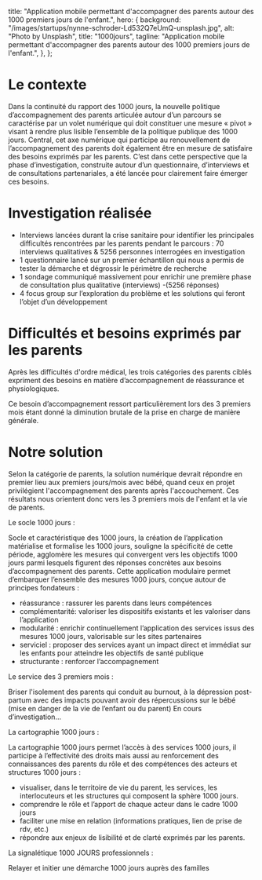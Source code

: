 
  title:
    "Application mobile permettant d'accompagner des parents autour des 1000 premiers jours de l'enfant.",
  hero: {
    background: "/images/startups/nynne-schroder-Ld532Q7eUmQ-unsplash.jpg",
    alt: "Photo by Unsplash",
    title: "1000jours",
    tagline:
      "Application mobile permettant d'accompagner des parents autour des 1000 premiers jours de l'enfant.",
  },
};

<LayoutArticle meta={meta} startup="1000jours">

<!-- start content -->

# Le contexte

Dans la continuité du rapport des 1000 jours, la nouvelle politique d’accompagnement des parents articulée autour d’un parcours se caractérise par un volet numérique qui doit constituer une mesure « pivot » visant à rendre plus lisible l’ensemble de la politique publique des 1000 jours. Central, cet axe numérique qui participe au renouvellement de l’accompagnement des parents doit également être en mesure de satisfaire des besoins exprimés par les parents. C’est dans cette perspective que la phase d’investigation, construite autour d’un questionnaire, d’interviews et de consultations partenariales, a été lancée pour clairement faire émerger ces besoins.

# Investigation réalisée

- Interviews lancées durant la crise sanitaire pour identifier les principales difficultés rencontrées par les parents pendant le parcours : 70 interviews qualitatives & 5256 personnes interrogées en investigation
- 1 questionnaire lancé sur un premier échantillon qui nous a permis de tester la démarche et dégrossir le périmètre de recherche
- 1 sondage communiqué massivement pour enrichir une première phase de consultation plus qualitative (interviews) -(5256 réponses)
- 4 focus group sur l’exploration du problème et les solutions qui feront l’objet d’un développement

# Difficultés et besoins exprimés par les parents

Après les difficultés d'ordre médical, les trois catégories des parents ciblés expriment des besoins en matière d’accompagnement de réassurance et physiologiques.

Ce besoin d’accompagnement ressort particulièrement lors des 3 premiers mois étant donné la diminution brutale de la prise en charge de manière générale.

# Notre solution

Selon la catégorie de parents, la solution numérique devrait répondre en premier lieu aux premiers jours/mois avec bébé, quand ceux en projet privilégient l'accompagnement des parents après l'accouchement. Ces résultats nous orientent donc vers les 3 premiers mois de l'enfant et la vie de parents.

Le socle 1000 jours : 

Socle et caractéristique des 1000 jours, la création de l’application matérialise et formalise les 1000 jours, souligne la spécificité de cette période, agglomère les mesures qui convergent vers les objectifs 1000 jours parmi lesquels figurent des réponses concrètes aux besoins d’accompagnement des parents. Cette application modulaire permet d’embarquer l’ensemble des mesures 1000 jours, conçue autour de principes fondateurs :

- réassurance : rassurer les parents dans leurs compétences
- complémentarité: valoriser les dispositifs existants et les valoriser dans l’application
- modularité : enrichir continuellement l’application des services issus des mesures 1000 jours, valorisable sur les sites partenaires
- serviciel : proposer des services ayant un impact direct et immédiat sur les enfants pour atteindre les objectifs de santé publique
- structurante : renforcer l’accompagnement

Le service des 3 premiers mois :

Briser l'isolement des parents qui conduit au burnout, à la dépression post-partum avec des impacts pouvant avoir des répercussions sur le bébé (mise en danger de la vie de l’enfant ou du parent)
En cours d’investigation…

La cartographie 1000 jours :

La cartographie 1000 jours permet l’accès à des services 1000 jours, il participe à l’effectivité des droits mais aussi au renforcement des connaissances des parents du rôle et des compétences des acteurs et structures 1000 jours :

- visualiser, dans le territoire de vie du parent, les services, les interlocuteurs et les structures qui composent la sphère 1000 jours.
- comprendre le rôle et l’apport de chaque acteur dans le cadre 1000 jours
- faciliter une mise en relation (informations pratiques, lien de prise de rdv, etc.)
- répondre aux enjeux de lisibilité et de clarté exprimés par les parents.

La signalétique 1000 JOURS professionnels :

Relayer et initier une démarche 1000 jours auprès des familles

<!-- end content -->

</LayoutArticle>
